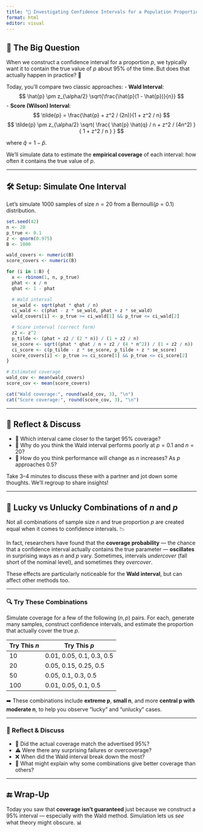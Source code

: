 ```yaml
---
title: "🧪 Investigating Confidence Intervals for a Population Proportion"
format: html
editor: visual
---
```


## 🧠 The Big Question

When we construct a confidence interval for a proportion $p$, we typically want it to contain the true value of $p$ about 95% of the time. But does that actually happen in practice? 🤔

Today, you'll compare two classic approaches: - **Wald Interval**: $$
  \hat{p} \pm z_{\alpha/2} \sqrt{\frac{\hat{p}(1 - \hat{p})}{n}}
  $$ - **Score (Wilson) Interval**: $$
  \tilde{p} = \frac{\hat{p} + z^2 / (2n)}{1 + z^2 / n}
  $$ $$
  \tilde{p} \pm z_{\alpha/2} \sqrt{ \frac{ \hat{p} \hat{q} / n + z^2 / (4n^2) }{ 1 + z^2 / n } }
  $$

where $\hat{q} = 1 - \hat{p}$.

We'll simulate data to estimate the **empirical coverage** of each interval: how often it contains the true value of $p$.

------------------------------------------------------------------------

## 🛠️ Setup: Simulate One Interval

Let’s simulate 1000 samples of size $n = 20$ from a Bernoulli($p = 0.1$) distribution.

```r
set.seed(42)
n <- 20
p_true <- 0.1
z <- qnorm(0.975)
B <- 1000

wald_covers <- numeric(B)
score_covers <- numeric(B)

for (i in 1:B) {
  x <- rbinom(1, n, p_true)
  phat <- x / n
  qhat <- 1 - phat

  # Wald interval
  se_wald <- sqrt(phat * qhat / n)
  ci_wald <- c(phat - z * se_wald, phat + z * se_wald)
  wald_covers[i] <- p_true >= ci_wald[1] && p_true <= ci_wald[2]

  # Score interval (correct form)
  z2 <- z^2
  p_tilde <- (phat + z2 / (2 * n)) / (1 + z2 / n)
  se_score <- sqrt((phat * qhat / n + z2 / (4 * n^2)) / (1 + z2 / n))
  ci_score <- c(p_tilde - z * se_score, p_tilde + z * se_score)
  score_covers[i] <- p_true >= ci_score[1] && p_true <= ci_score[2]
}

# Estimated coverage
wald_cov <- mean(wald_covers)
score_cov <- mean(score_covers)

cat("Wald coverage:", round(wald_cov, 3), "\n")
cat("Score coverage:", round(score_cov, 3), "\n")
```

------------------------------------------------------------------------


## 💬 Reflect & Discuss

-   🤔 Which interval came closer to the target 95% coverage?
-   🎯 Why do you think the Wald interval performs poorly at $p = 0.1$ and $n = 20$?
-   🔄 How do you think performance will change as $n$ increases? As $p$ approaches 0.5?

Take 3–4 minutes to discuss these with a partner and jot down some thoughts. We'll regroup to share insights!

------------------------------------------------------------------------

## 🎲 Lucky vs Unlucky Combinations of $n$ and $p$

Not all combinations of sample size $n$ and true proportion $p$ are created equal when it comes to confidence intervals. 📉

In fact, researchers have found that the **coverage probability** — the chance that a confidence interval actually contains the true parameter — **oscillates** in surprising ways as $n$ and $p$ vary. Sometimes, intervals *undercover* (fall short of the nominal level), and sometimes they *overcover*.

These effects are particularly noticeable for the **Wald interval**, but can affect other methods too.

---

### 🔍 Try These Combinations

Simulate coverage for a few of the following $(n, p)$ pairs. For each, generate many samples, construct confidence intervals, and estimate the proportion that actually cover the true $p$.

| Try This $n$ | Try This $p$ |
|--------------|---------------|
| 10           | 0.01, 0.05, 0.1, 0.3, 0.5 |
| 20           | 0.05, 0.15, 0.25, 0.5 |
| 50           | 0.05, 0.1, 0.3, 0.5 |
| 100          | 0.01, 0.05, 0.1, 0.5 |

➡️ These combinations include **extreme p**, **small n**, and more **central p with moderate n**, to help you observe "lucky" and "unlucky" cases.

---

### 💬 Reflect & Discuss

- 🔎 Did the actual coverage match the advertised 95%?
- ⚠️ Were there any surprising failures or overcoverage?
- ❌ When did the Wald interval break down the most?
- 🤔 What might explain why some combinations give better coverage than others?


------------------------------------------------------------------------

## 🔚 Wrap-Up

Today you saw that **coverage isn’t guaranteed** just because we construct a 95% interval — especially with the Wald method. Simulation lets us *see* what theory might obscure. 📊

